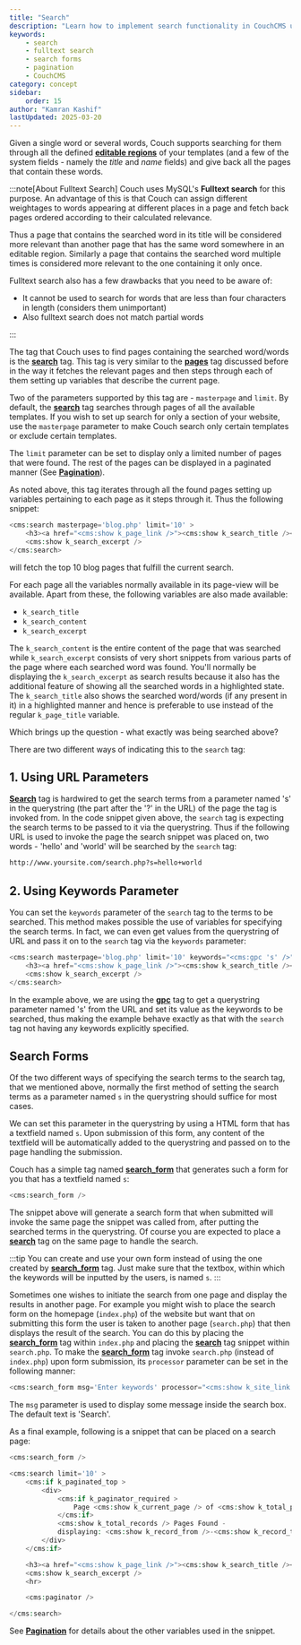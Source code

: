 ```yaml
---
title: "Search"
description: "Learn how to implement search functionality in CouchCMS using fulltext search capabilities"
keywords:
    - search
    - fulltext search
    - search forms
    - pagination
    - CouchCMS
category: concept
sidebar:
    order: 15
author: "Kamran Kashif"
lastUpdated: 2025-03-20
---
```


Given a single word or several words, Couch supports searching for them through all the defined [**editable regions**](./editable-regions/) of your templates (and a few of the system fields - namely the *title* and *name* fields) and give back all the pages that contain these words.

:::note[About Fulltext Search]
Couch uses MySQL's **Fulltext search** for this purpose. An advantage of this is that Couch can assign different weightages to words appearing at different places in a page and fetch back pages ordered according to their calculated relevance.

Thus a page that contains the searched word in its title will be considered more relevant than another page that has the same word somewhere in an editable region. Similarly a page that contains the searched word multiple times is considered more relevant to the one containing it only once.

Fulltext search also has a few drawbacks that you need to be aware of:

- It cannot be used to search for words that are less than four characters in length (considers them unimportant)
- Also fulltext search does not match partial words

:::

The tag that Couch uses to find pages containing the searched word/words is the [**search**](../../tags-reference/search/) tag.
This tag is very similar to the [**pages**](../../tags-reference/pages/) tag discussed before in the way it fetches the relevant pages and then steps through each of them setting up variables that describe the current page.

Two of the parameters supported by this tag are - `masterpage` and `limit`.
By default, the [**search**](../../tags-reference/search/) tag searches through pages of all the available templates. If you wish to set up search for only a section of your website, use the `masterpage` parameter to make Couch search only certain templates or exclude certain templates.

The `limit` parameter can be set to display only a limited number of pages that were found. The rest of the pages can be displayed in a paginated manner (See [**Pagination**](../pagination/)).

As noted above, this tag iterates through all the found pages setting up variables pertaining to each page as it steps through it. Thus the following snippet:

```php
<cms:search masterpage='blog.php' limit='10' >
    <h3><a href="<cms:show k_page_link />"><cms:show k_search_title /></a></h3>
    <cms:show k_search_excerpt />
</cms:search>
```

will fetch the top 10 blog pages that fulfill the current search.

For each page all the variables normally available in its page-view will be available. Apart from these, the following variables are also made available:

- `k_search_title`
- `k_search_content`
- `k_search_excerpt`

The `k_search_content` is the entire content of the page that was searched while `k_search_excerpt` consists of very short snippets from various parts of the page where each searched word was found.
You'll normally be displaying the `k_search_excerpt` as search results because it also has the additional feature of showing all the searched words in a highlighted state.
The `k_search_title` also shows the searched word/words (if any present in it) in a highlighted manner and hence is preferable to use instead of the regular `k_page_title` variable.

Which brings up the question - what exactly was being searched above?

There are two different ways of indicating this to the `search` tag:

## 1. Using URL Parameters

[**Search**](../../tags-reference/search/) tag is hardwired to get the search terms from a parameter named 's' in the querystring (the part after the '?' in the URL) of the page the tag is invoked from.
In the code snippet given above, the `search` tag is expecting the search terms to be passed to it via the querystring.
Thus if the following URL is used to invoke the page the search snippet was placed on, two words - 'hello' and 'world' will be searched by the `search` tag:

```txt
http://www.yoursite.com/search.php?s=hello+world
```

## 2. Using Keywords Parameter

You can set the `keywords` parameter of the `search` tag to the terms to be searched. This method makes possible the use of variables for specifying the search terms. In fact, we can even get values from the querystring of URL and pass it on to the `search` tag via the `keywords` parameter:

```php
<cms:search masterpage='blog.php' limit='10' keywords="<cms:gpc 's' />" >
    <h3><a href="<cms:show k_page_link />"><cms:show k_search_title /></a></h3>
    <cms:show k_search_excerpt />
</cms:search>
```

In the example above, we are using the [**gpc**](../../tags-reference/gpc/) tag to get a querystring parameter named 's' from the URL and set its value as the keywords to be searched, thus making the example behave exactly as that with the `search` tag not having any keywords explicitly specified.

## Search Forms

Of the two different ways of specifying the search terms to the search tag, that we mentioned above, normally the first method of setting the search terms as a parameter named `s` in the querystring should suffice for most cases.

We can set this parameter in the querystring by using a HTML form that has a textfield named `s`. Upon submission of this form, any content of the textfield will be automatically added to the querystring and passed on to the page handling the submission.

Couch has a simple tag named [**search_form**](../../tags-reference/search_form/) that generates such a form for you that has a textfield named `s`:

```php
<cms:search_form />
```

The snippet above will generate a search form that when submitted will invoke the same page the snippet was called from, after putting the searched terms in the querystring.
Of course you are expected to place a [**search**](../../tags-reference/search/) tag on the same page to handle the search.

:::tip
You can create and use your own form instead of using the one created by [**search_form**](../../tags-reference/search_form/) tag. Just make sure that the textbox, within which the keywords will be inputted by the users, is named `s`.
:::

Sometimes one wishes to initiate the search from one page and display the results in another page.
For example you might wish to place the search form on the homepage (`index.php`) of the website but want that on submitting this form the user is taken to another page (`search.php`) that then displays the result of the search.
You can do this by placing the [**search_form**](../../tags-reference/search_form/) tag within `index.php` and placing the [**search**](../../tags-reference/search/) tag snippet within `search.php`.
To make the [**search_form**](../../tags-reference/search_form/) tag invoke `search.php` (instead of `index.php`) upon form submission, its `processor` parameter can be set in the following manner:

```php
<cms:search_form msg='Enter keywords' processor="<cms:show k_site_link />search.php" />
```

The `msg` parameter is used to display some message inside the search box. The default text is 'Search'.

As a final example, following is a snippet that can be placed on a search page:

```php
<cms:search_form />

<cms:search limit='10' >
    <cms:if k_paginated_top >
        <div>
            <cms:if k_paginator_required >
                Page <cms:show k_current_page /> of <cms:show k_total_pages /><br>
            </cms:if>
            <cms:show k_total_records /> Pages Found -
            displaying: <cms:show k_record_from />-<cms:show k_record_to />
        </div>
    </cms:if>

    <h3><a href="<cms:show k_page_link />"><cms:show k_search_title /></a></h3>
    <cms:show k_search_excerpt />
    <hr>

    <cms:paginator />

</cms:search>
```

See [**Pagination**](../pagination/) for details about the other variables used in the snippet.
